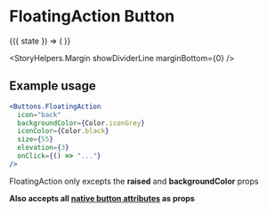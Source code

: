 

<Meta title="Components|Buttons|FloatingAction" />

# FloatingAction Button

<Story name="FloatingAction">
  <div>
    <StoryHelpers.StateCtrl label="Elevation" defaultState={true}>
      {({ state }) => (
        <Buttons.FloatingAction
          icon="add"
          size={55}
          elevation={state ? 3 : 0}
        />
      )}
    </StoryHelpers.StateCtrl>
  </div>
</Story>

<StoryHelpers.Margin showDividerLine marginBottom={0} />

## Example usage

```jsx
<Buttons.FloatingAction
  icon="back"
  backgroundColor={Color.iconGrey}
  iconColor={Color.black}
  size={55}
  elevation={3}
  onClick={() => "..."}
/>
```

FloatingAction only excepts the **raised** and **backgroundColor** props

<Props of={Buttons.Base} />

**Also accepts all [native button attributes](https://developer.mozilla.org/en-US/docs/Web/HTML/Element/button#Attributes) as props**
